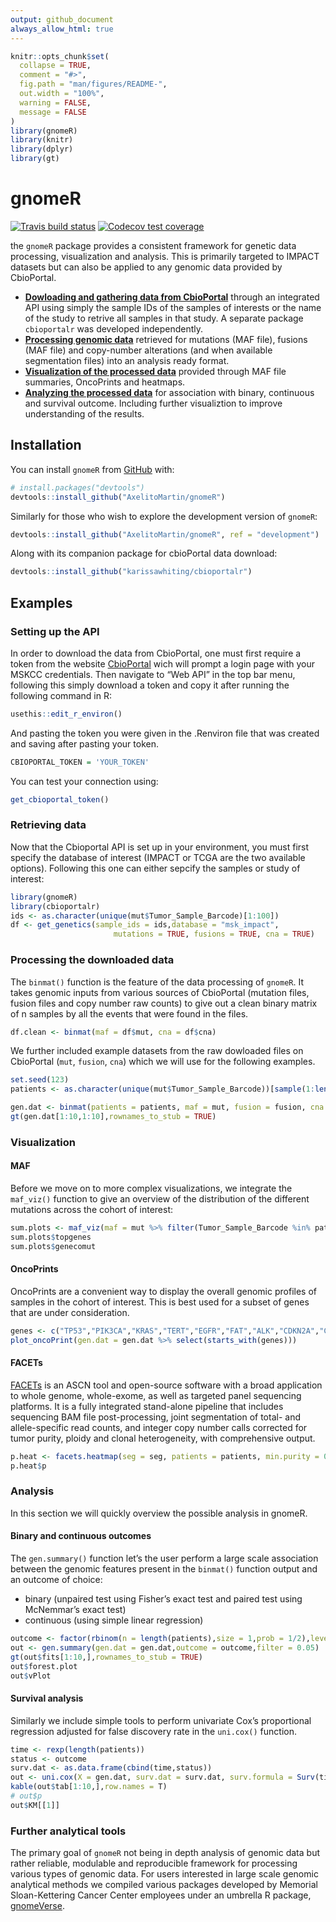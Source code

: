 ```yaml
---
output: github_document
always_allow_html: true
---
```


<!-- README.md is generated from README.Rmd. Please edit that file -->

```r
knitr::opts_chunk$set(
  collapse = TRUE,
  comment = "#>",
  fig.path = "man/figures/README-",
  out.width = "100%",
  warning = FALSE,
  message = FALSE
)
library(gnomeR)
library(knitr)
library(dplyr)
library(gt)
```

# gnomeR

<!-- badges: start -->
[![Travis build status](https://travis-ci.com/AxelitoMartin/gnomeR.svg?branch=development)](https://travis-ci.org/AxelitoMartin/gnomeR)
[![Codecov test coverage](https://codecov.io/gh/AxelitoMartin/gnomeR/branch/development/graph/badge.svg)](https://codecov.io/gh/AxelitoMartin/gnomeR?branch=development)
<!-- badges: end -->

the `gnomeR` package provides a consistent framework for genetic data processing, visualization and analysis. This is primarily targeted to IMPACT datasets but can also be applied to any genomic data provided by CbioPortal. 

  - [**Dowloading and gathering data from CbioPortal**](https://github.com/karissawhiting/cbioportalr) through an integrated API using simply the sample IDs of the samples of interests or the name of the study to retrive all samples in that study. A separate package `cbioportalr` was developed independently.
  - [**Processing genomic data**](https://axelitomartin.github.io/gnomeR/articles/Data-processing.html) retrieved for mutations (MAF file), fusions (MAF file) and copy-number alterations (and when available segmentation files) into an analysis ready format. 
  - [**Visualization of the processed data**](https://axelitomartin.github.io/gnomeR/articles/Visualizations.html) provided through MAF file summaries, OncoPrints and heatmaps.
  - [**Analyzing the processed data**](https://axelitomartin.github.io/gnomeR/articles/Analizing-genomic-data.html) for association with binary, continuous and survival outcome. Including further visualiztion to improve understanding of the results. 
  
## Installation

You can install `gnomeR` from [GitHub](https://github.com/) with:

``` r
# install.packages("devtools")
devtools::install_github("AxelitoMartin/gnomeR")
```

Similarly for those who wish to explore the development version of `gnomeR`:

``` r
devtools::install_github("AxelitoMartin/gnomeR", ref = "development")
```

Along with its companion package for cbioPortal data download:

``` r
devtools::install_github("karissawhiting/cbioportalr")
```

## Examples

### Setting up the API

In order to download the data from CbioPortal, one must first require a token from the website [CbioPortal](https://cbioportal.mskcc.org/) wich will prompt a login page with your MSKCC credentials. Then navigate to "Web API" in the top bar menu, following this simply download a token and copy it after running the following command in R:


```r
usethis::edit_r_environ()
```

And pasting the token you were given in the .Renviron file that was created and saving after pasting your token.

```r
CBIOPORTAL_TOKEN = 'YOUR_TOKEN'
```

You can test your connection using:

```r
get_cbioportal_token()
```


### Retrieving data

Now that the Cbioportal API is set up in your environment, you must first specify the database of interest (IMPACT or TCGA are the two available options). Following this one can either sepcify the samples or study of interest:

```r
library(gnomeR)
library(cbioportalr)
ids <- as.character(unique(mut$Tumor_Sample_Barcode)[1:100])
df <- get_genetics(sample_ids = ids,database = "msk_impact",
                       mutations = TRUE, fusions = TRUE, cna = TRUE)
```


### Processing the downloaded data 

The `binmat()` function is the feature of the data processing of `gnomeR`. It takes genomic inputs from various sources of CbioPortal (mutation files, fusion files and copy number raw counts) to give out a clean binary matrix of n samples by all the events that were found in the files.


```r
df.clean <- binmat(maf = df$mut, cna = df$cna)
```

We further included example datasets from the raw dowloaded files on CbioPortal (`mut`, `fusion`, `cna`) which we will use for the following examples.

```r
set.seed(123)
patients <- as.character(unique(mut$Tumor_Sample_Barcode))[sample(1:length(unique(mut$Tumor_Sample_Barcode)), 100, replace=FALSE)]

gen.dat <- binmat(patients = patients, maf = mut, fusion = fusion, cna = cna)
gt(gen.dat[1:10,1:10],rownames_to_stub = TRUE)
```

### Visualization 

#### MAF 

Before we move on to more complex visualizations, we integrate the `maf_viz()` function to give an overview of the distribution of the different mutations across the cohort of interest:

```r
sum.plots <- maf_viz(maf = mut %>% filter(Tumor_Sample_Barcode %in% patients))
sum.plots$topgenes
sum.plots$genecomut
```


#### OncoPrints

OncoPrints are a convenient way to display the overall genomic profiles of samples in the cohort of interest. This is best used for a subset of genes that are under consideration.

```r
genes <- c("TP53","PIK3CA","KRAS","TERT","EGFR","FAT","ALK","CDKN2A","CDKN2B")
plot_oncoPrint(gen.dat = gen.dat %>% select(starts_with(genes)))
```

#### FACETs 

[FACETs](https://www.ncbi.nlm.nih.gov/pmc/articles/PMC5027494/) is an ASCN tool and open-source software with a broad application to whole genome, whole-exome, as well as targeted panel sequencing platforms. It is a fully integrated stand-alone pipeline that includes sequencing BAM file post-processing, joint segmentation of total- and allele-specific read counts, and integer copy number calls corrected for tumor purity, ploidy and clonal heterogeneity, with comprehensive output.

```r
p.heat <- facets.heatmap(seg = seg, patients = patients, min.purity = 0)
p.heat$p
```


### Analysis

In this section we will quickly overview the possible analysis in gnomeR.

#### Binary and continuous outcomes

The `gen.summary()` function let's the user perform a large scale association between the genomic features present in the `binmat()` function output and an outcome of choice:

- binary (unpaired test using Fisher's exact test and paired test using McNemmar's exact test)
- continuous (using simple linear regression)

```r
outcome <- factor(rbinom(n = length(patients),size = 1,prob = 1/2),levels = c("0","1"))
out <- gen.summary(gen.dat = gen.dat,outcome = outcome,filter = 0.05)
gt(out$fits[1:10,],rownames_to_stub = TRUE)
out$forest.plot
out$vPlot
```

#### Survival analysis 

Similarly we include simple tools to perform univariate Cox's proportional regression adjusted for false discovery rate in the `uni.cox()` function.

```r
time <- rexp(length(patients))
status <- outcome
surv.dat <- as.data.frame(cbind(time,status))
out <- uni.cox(X = gen.dat, surv.dat = surv.dat, surv.formula = Surv(time,status)~.,filter = 0.05)
kable(out$tab[1:10,],row.names = T)
# out$p
out$KM[[1]]
```

### Further analytical tools

The primary goal of `gnomeR` not being in depth analysis of genomic data but rather reliable, modulable and reproducible framework for processing various types of genomic data. For users interested in large scale genomic analytical methods we compiled various packages developed by Memorial Sloan-Kettering Cancer Center employees under an umbrella R package, [gnomeVerse](https://github.com/AxelitoMartin/genomeVerse).

